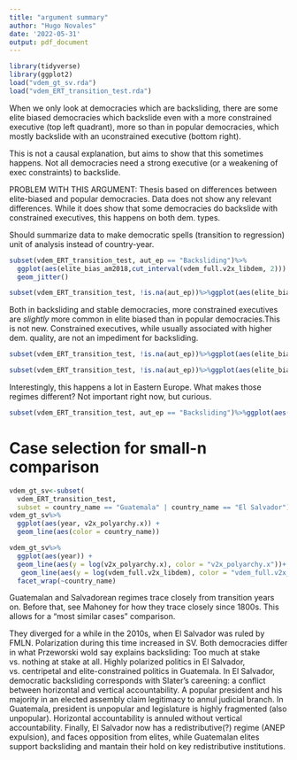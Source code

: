 ```yaml
---
title: "argument summary"
author: "Hugo Novales"
date: '2022-05-31'
output: pdf_document
---
```


```r

library(tidyverse)
library(ggplot2)
load("vdem_gt_sv.rda")
load("vdem_ERT_transition_test.rda")
```

When we only look at democracies which are backsliding, there are some elite biased democracies which backslide even with a more constrained executive (top left quadrant), more so than in popular democracies, which mostly backslide with an uconstrained executive (bottom right). 

This is not a causal explanation, but aims to show that this sometimes happens. Not all democracies need a strong executive (or a weakening of exec constraints) to backslide. 

PROBLEM WITH THIS ARGUMENT: Thesis based on differences between elite-biased and popular democracies. Data does not show any relevant differences. While it does show that some democracies do backslide with constrained executives, this happens on both dem. types. 

Should summarize data to make democratic spells (transition to regression) unit of analysis instead of country-year. 


```r

subset(vdem_ERT_transition_test, aut_ep == "Backsliding")%>%
  ggplot(aes(elite_bias_am2018,cut_interval(vdem_full.v2x_libdem, 2))) + 
  geom_jitter()

subset(vdem_ERT_transition_test, !is.na(aut_ep))%>%ggplot(aes(elite_bias_am2018,vdem_full.v2x_libdem, 2)) + geom_boxplot() + facet_wrap(~aut_ep)
```

Both in backsliding and stable democracies, more constrained executives are _slightly_ more common in elite biased than in popular democracies.This is not new.  Constrained executives, while usually associated with higher dem. quality, are not an impediment for backsliding. 

```r
subset(vdem_ERT_transition_test, !is.na(aut_ep))%>%ggplot(aes(elite_bias_am2018,mean(vdem_full.v2x_libdem, 2))) + geom_col() + facet_wrap(~aut_ep)

subset(vdem_ERT_transition_test, !is.na(aut_ep))%>%ggplot(aes(elite_bias_am2018, vdem_full.v2x_libdem, 2)) + geom_jitter() + facet_wrap(~aut_ep)

```

Interestingly, this happens a lot in Eastern Europe. What makes those regimes different? Not important right now, but curious. 

```r

subset(vdem_ERT_transition_test, aut_ep == "Backsliding")%>%ggplot(aes(elite_bias_am2018,cut_interval(vdem_full.v2x_libdem, 2))) + geom_jitter() + facet_wrap(~region)

```

# Case selection for small-n comparison

``` r

vdem_gt_sv<-subset(
  vdem_ERT_transition_test, 
  subset = country_name == "Guatemala" | country_name == "El Salvador")
vdem_gt_sv%>%
  ggplot(aes(year, v2x_polyarchy.x)) + 
  geom_line(aes(color = country_name))

vdem_gt_sv%>%
  ggplot(aes(year)) + 
  geom_line(aes(y = log(v2x_polyarchy.x), color = "v2x_polyarchy.x"))+ 
   geom_line(aes(y = log(vdem_full.v2x_libdem), color = "vdem_full.v2x_libdem"))+ 
  facet_wrap(~country_name)

```
Guatemalan and Salvadorean regimes trace closely from transition years on. Before that, see Mahoney for how they trace closely since 1800s.  This allows for a "most similar cases" comparison. 

They diverged for a while in the 2010s, when El Salvador was ruled by FMLN. Polarization during this time increased in SV.  Both democracies differ in what Przeworski wold say explains backsliding: Too much at stake vs. nothing at stake at all. Highly polarized politics in El Salvador, vs. centripetal and elite-constrained politics in Guatemala. In El Salvador, democratic backsliding corresponds with Slater's careening: a conflict between horizontal and vertical accountability. A popular president and his majority in an elected assembly claim legitimacy to annul judicial branch. In Guatemala, president is unpopular and legislature is highly fragmented (also unpopular). Horizontal accountability is annuled without vertical accountability. Finally, El Salvador now has a redistributive(?) regime (ANEP expulsion), and faces opposition from elites,  while Guatemalan elites support backsliding and mantain their hold on key redistributive institutions. 

